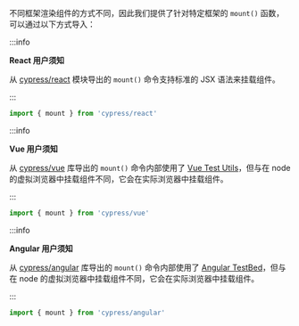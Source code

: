 不同框架渲染组件的方式不同，因此我们提供了针对特定框架的 `mount()` 函数，可以通过以下方式导入：

<Tabs>
<TabItem value='React'>

:::info

<strong>React 用户须知</strong>

从 [cypress/react](https://github.com/cypress-io/cypress/tree/develop/npm/react) 模块导出的 `mount()` 命令支持标准的 JSX 语法来挂载组件。

:::

```js
import { mount } from 'cypress/react'
```

</TabItem>

<TabItem value='Vue'>

:::info

<strong>Vue 用户须知</strong>

从 [cypress/vue](https://github.com/cypress-io/cypress/tree/develop/npm/vue) 库导出的 `mount()` 命令内部使用了 [Vue Test Utils](https://vue-test-utils.vuejs.org/)，但与在 node 的虚拟浏览器中挂载组件不同，它会在实际浏览器中挂载组件。

:::

```js
import { mount } from 'cypress/vue'
```

</TabItem>
<TabItem value='Angular'>

:::info

<strong>Angular 用户须知</strong>

从 [cypress/angular](https://github.com/cypress-io/cypress/tree/develop/npm/angular) 库导出的 `mount()` 命令内部使用了 [Angular TestBed](https://angular.io/api/core/testing/TestBed)，但与在 node 的虚拟浏览器中挂载组件不同，它会在实际浏览器中挂载组件。

:::

```ts
import { mount } from 'cypress/angular'
```

</TabItem>
</Tabs>